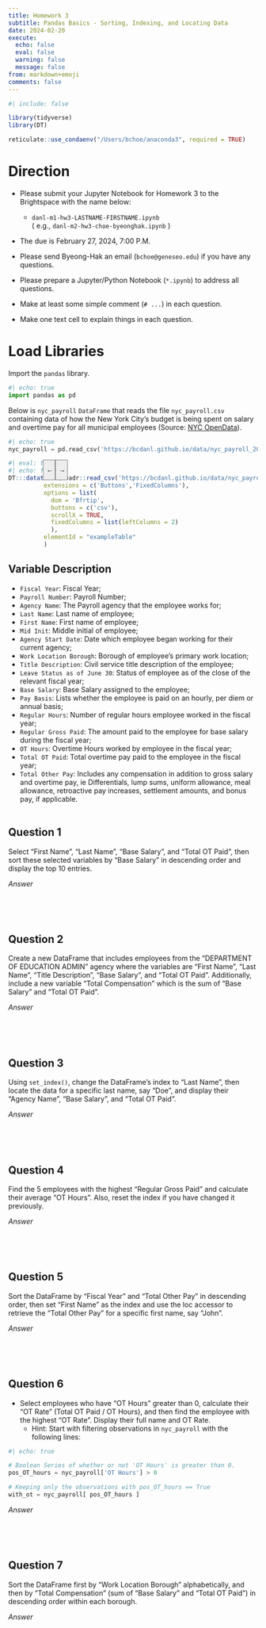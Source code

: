 ```yaml
---
title: Homework 3
subtitle: Pandas Basics - Sorting, Indexing, and Locating Data 
date: 2024-02-20
execute: 
  echo: false
  eval: false
  warning: false
  message: false
from: markdown+emoji
comments: false
---
```


```r
#| include: false

library(tidyverse)
library(DT)

reticulate::use_condaenv("/Users/bchoe/anaconda3", required = TRUE)
```


# Direction


- Please submit your Jupyter Notebook for Homework 3 to the Brightspace with the name below:

  - `danl-m1-hw3-LASTNAME-FIRSTNAME.ipynb`\
  ( e.g., `danl-m2-hw3-choe-byeonghak.ipynb` )

- The due is February 27, 2024, 7:00 P.M.

- Please send Byeong-Hak an email (`bchoe@geneseo.edu`) if you have any questions.

-   Please prepare a Jupyter/Python Notebook (`*.ipynb`) to address all questions.

-   Make at least some simple comment (`# ...`) in each question.

-   Make one text cell to explain things in each question.

# Load Libraries

Import the `pandas` library.

```python
#| echo: true
import pandas as pd
```

Below is `nyc_payroll` `DataFrame` that reads the file `nyc_payroll.csv` containing data of how the New York City’s budget is being spent on salary and overtime pay for all municipal employees (Source: [NYC OpenData](https://data.cityofnewyork.us/City-Government/Citywide-Payroll-Data-Fiscal-Year-/k397-673e/about_data)).

```python
#| echo: true
nyc_payroll = pd.read_csv('https://bcdanl.github.io/data/nyc_payroll_2022_2023.csv')
```

<div style="position: relative;">
  <button onclick="scrollTable(-200)" style="position: absolute; z-index: 1000; top: 0; left: 70px; border: 1px solid grey; width: 25px; height: 41px; background-color: #ededed;">←</button>
  <button onclick="scrollTable(200)" style="position: absolute; z-index: 1000; top: 0; left: 95px; border: 1px solid grey; width: 25px; height: 41px; background-color: #ededed;">→</button>
</div>


<script>
function scrollTable(offset) {
  // Ensure we're targeting the scroll body of the DataTable specifically
  var scrollBody = $('#exampleTable .dataTables_scrollBody');
  
  // Check if the scrollBody is found
  console.log(scrollBody.length); // For debugging, should be 1 if found
  
  scrollBody.animate({
    scrollLeft: '+=' + offset
  }, 'fast');
}
</script>


```r
#| eval: true
#| echo: false
DT:::datatable(readr::read_csv('https://bcdanl.github.io/data/nyc_payroll_2022_2023.csv'), 
          extensions = c('Buttons','FixedColumns'),
          options = list(
            dom = 'Bfrtip',
            buttons = c('csv'),
            scrollX = TRUE,
            fixedColumns = list(leftColumns = 2)
            ), 
          elementId = "exampleTable"
          )
```

## Variable Description
- `Fiscal Year`: Fiscal Year;
- `Payroll Number`:	Payroll Number;
- `Agency Name`: The Payroll agency that the employee works for;
- `Last Name`: Last name of employee;
- `First Name`: First name of employee;
- `Mid Init`: Middle initial of employee;
- `Agency Start Date`: Date which employee began working for their current agency;
- `Work Location Borough`: Borough of employee's primary work location;
- `Title Description`: Civil service title description of the employee;
- `Leave Status as of June 30`: Status of employee as of the close of the relevant fiscal year;
- `Base Salary`: Base Salary assigned to the employee;
- `Pay Basis`: Lists whether the employee is paid on an hourly, per diem or annual basis;
- `Regular Hours`: Number of regular hours employee worked in the fiscal year;
- `Regular Gross Paid`: The amount paid to the employee for base salary during the fiscal year;
- `OT Hours`: Overtime Hours worked by employee in the fiscal year;
- `Total OT Paid`: Total overtime pay paid to the employee in the fiscal year;
- `Total Other Pay`: Includes any compensation in addition to gross salary and overtime pay, ie Differentials, lump sums, uniform allowance, meal allowance, retroactive pay increases, settlement amounts, and bonus pay, if applicable.
<br><br>

## Question 1
Select "First Name", "Last Name", "Base Salary", and "Total OT Paid", then sort these selected variables by "Base Salary" in descending order and display the top 10 entries.



*Answer*

```python

```


<br><br>


## Question 2
Create a new DataFrame that includes employees from the "DEPARTMENT OF EDUCATION ADMIN" agency where the variables are "First Name", "Last Name", "Title Description", "Base Salary", and "Total OT Paid". Additionally, include a new variable "Total Compensation" which is the sum of "Base Salary" and "Total OT Paid".



*Answer*
```python

```

<br><br>

## Question 3
Using `set_index()`, change the DataFrame's index to "Last Name", then locate the data for a specific last name, say "Doe", and display their "Agency Name", "Base Salary", and "Total OT Paid".



*Answer*
```python

```


<br><br>


## Question 4
Find the 5 employees with the highest "Regular Gross Paid" and calculate their average "OT Hours". Also, reset the index if you have changed it previously.



*Answer*
```python

```

<br><br>




## Question 5
Sort the DataFrame by "Fiscal Year" and "Total Other Pay" in descending order, then set "First Name" as the index and use the loc accessor to retrieve the "Total Other Pay" for a specific first name, say "John".




*Answer*
```python

```

<br><br>


## Question 6
- Select employees who have "OT Hours" greater than 0, calculate their "OT Rate" (Total OT Paid / OT Hours), and then find the employee with the highest "OT Rate". Display their full name and OT Rate.
  -  Hint: Start with filtering observations in `nyc_payroll` with the following lines:
  
```python
#| echo: true

# Boolean Series of whether or not 'OT Hours' is greater than 0.
pos_OT_hours = nyc_payroll['OT Hours'] > 0 

# Keeping only the observations with pos_OT_hours == True
with_ot = nyc_payroll[ pos_OT_hours ] 
```


*Answer*
```python

```

<br><br>




## Question 7
Sort the DataFrame first by "Work Location Borough" alphabetically, and then by "Total Compensation" (sum of "Base Salary" and "Total OT Paid") in descending order within each borough.


*Answer*
```python

```

<br><br>



